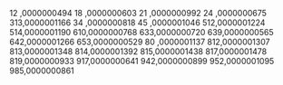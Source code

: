 12 ,0000000494
18 ,0000000603
21 ,0000000992
24 ,0000000675
313,0000001166
34 ,0000000818
45 ,0000001046
512,0000001224
514,0000001190
610,0000000768
633,0000000720
639,0000000565
642,0000001266
653,0000000529
80 ,0000001137
812,0000001307
813,0000001348
814,0000001392
815,0000001438
817,0000001478
819,0000000933
917,0000000641
942,0000000899
952,0000001095
985,0000000861

